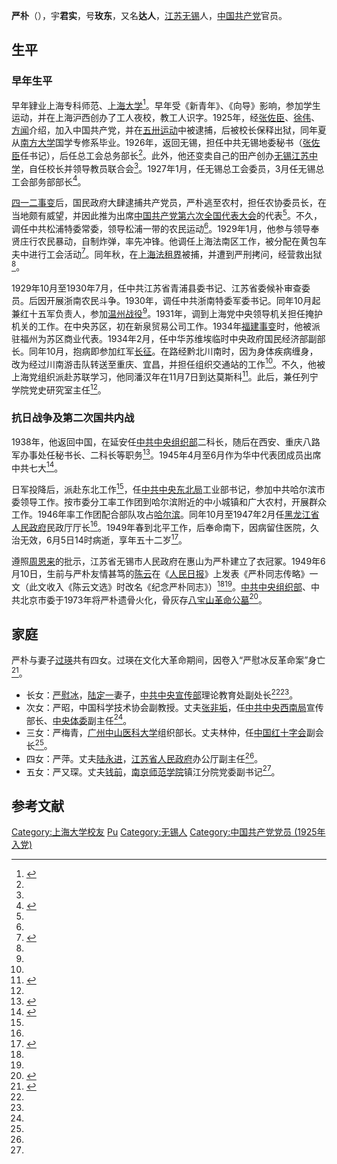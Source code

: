 {{Infobox_officeholder
| name = 严朴
| image name = Yan Pu.jpg
| width = 150px
| now = [[黑龙江省人民政府|黑龙江省人民政府]]民政厅厅长
| period =
| Sex = 男 
| different name = 宇君实，号玫东，又名达人
| party = {{CPC}}
| Native place =[[江苏|江苏]][[无锡|无锡]]
| date of birth = 1898年3月22日
| date of death = 1949年6月5日(51歲)
| place of birth =[[江苏|江苏]][[无锡|无锡]]
| place of death = [[北平市|北平市]]
| educate =[[上海大学|上海大学]]肄业
| past = 
| spouse = 过瑛
| children = 长女[[严慰冰|严慰冰]]<br />次女严昭<br />三女严梅青<br />四女严萍<br />五女严又琛
| relatives = 长女婿[[陆定一|陆定一]]
}}
'''严朴'''（{{bd|1898年|3月22日|1949年|6月5日}}），宇'''君实'''，号'''玫东'''，又名'''达人'''，[[江苏|江苏]][[无锡|无锡]]人，[[中国共产党|中国共产党]]官员。

== 生平 ==
=== 早年生平 ===

早年肄业上海专科师范、[[上海大学|上海大学]]<ref name="cy">{{cite web|author=[[陈云|陈云]]|url=http://cpc.people.com.cn/GB/69112/83035/83317/83595/5738204.html|title=严朴同志传略|date=1949-06-10|accessdate=2015-07-08|publisher=人民日报|archive-date=2014-08-21|archive-url=https://web.archive.org/web/20140821032159/http://cpc.people.com.cn/GB/69112/83035/83317/83595/5738204.html|dead-url=no}}</ref>。早年受《新青年》、《向导》影响，参加学生运动，并在上海沪西创办了工人夜校，教工人识字。1925年，经[[张佐臣|张佐臣]]、[[徐伟|徐伟]]、[[方闻|方闻]]介绍，加入中国共产党，并在[[五卅运动|五卅运动]]中被逮捕，后被校长保释出狱，同年夏从[[南方大学|南方大学]]国学专修系毕业。1926年，返回无锡，担任中共无锡地委秘书（[[张佐臣|张佐臣]]任书记），后任总工会总务部长<ref name=abbc />。此外，他还变卖自己的田产创办[[无锡江苏中学|无锡江苏中学]]，自任校长并领导教员联合会<ref name="cy"/>。1927年1月，任无锡总工会委员，3月任无锡总工会部务部部长<ref>{{cite book|author1=廖盖隆主编|title=中国共产党历史大辞典 总论、人物|date=1991年5月|publisher=北京：中共中央党校出版社|isbn=7-5035-0423-4|pages=245|accessdate=2015-07-08}}</ref>。

[[四一二事变|四一二事变]]后，国民政府大肆逮捕共产党员，严朴逃至农村，担任农协委员长，在当地颇有威望，并因此推为出席[[中国共产党第六次全国代表大会|中国共产党第六次全国代表大会]]的代表<ref name="cy"/>。不久，调任中共松浦特委常委，领导松浦一带的农民运动<ref name=qa />。1929年1月，他参与领导奉贤庄行农民暴动，自制炸弹，率先冲锋。他调任上海法南区工作，被分配在黄包车夫中进行工会活动<ref>{{cite book|author1=无锡博物院编；黄浩然主编；杜松，陈瑞农，于军，吴龙，钱菲菲副主编|title=无锡博物院论文集|date=2008年9月|publisher=扬州：广陵书社|isbn=7-80694-349-8|url=https://books.google.com.tw/books/about/%E6%97%A0%E9%94%A1%E5%8D%9A%E7%89%A9%E9%99%A2%E8%AE%BA%E6%96%87%E9%9B%86.html?id=tEE1QwAACAAJ|pages=237|accessdate=2015-07-08}}</ref>。同年秋，在[[上海法租界|上海法租界]]被捕，并遭到严刑拷问，经营救出狱<ref name=abbc />。

1929年10月至1930年7月，任中共江苏省青浦县委书记、江苏省委候补审查委员。后因开展浙南农民斗争。1930年，调任中共浙南特委军委书记。同年10月起兼红十五军负责人，参加[[温州战役|温州战役]]<ref name=qa />。1931年，调到上海党中央领导机关担任掩护机关的工作。在中央苏区，初在新泉贸易公司工作。1934年[[福建事变|福建事变]]时，他被派驻福州为苏区商业代表。1934年2月，任中华苏维埃临时中央政府国民经济部副部长。同年10月，抱病即参加红军[[长征|长征]]。在路经黔北川南时，因为身体疾病缠身，改为经过川南游击队转送至重庆、宜昌，并担任组织交通站的工作<ref name="cy"/>。不久，他被上海党组织派赴苏联学习，他同潘汉年在11月7日到达莫斯科<ref name="叶永烈">{{cite book|author=叶永烈|title=他影响了中国：陈云全传|year=2013|publisher=四川人民出版社、华夏出版社|isbn=978-7-220-08775-2|pages=65-66}}</ref>。此后，兼任列宁学院党史研究室主任<ref name=abbc />。

=== 抗日战争及第二次国共内战 ===
1938年，他返回中国，在延安任[[中共中央组织部|中共中央组织部]]二科长，随后在西安、重庆八路军办事处任秘书长、二科长等职务<ref name=abbc>{{cite book|author1=徐为民编|editor=1988.12|title=中国共产党名人词典|publisher=沈阳：辽宁教育出版社|isbn=7-5382-0703-1|pages=392|accessdate=2015-07-08}}</ref>。1945年4月至6月作为华中代表团成员出席中共七大<ref name=qa>{{cite book|author1=中共中央党史研究室第一研究部编|title=中国共产党第七次全国代表大会代表名录 下|date=2005年7月|publisher=上海：上海人民出版社|isbn=7-208-05733-8|pages=64|accessdate=2015-07-08}}</ref>。

日军投降后，派赴东北工作<ref name="cy"/>，任[[中共中央东北局|中共中央东北局]]工业部书记，参加中共哈尔滨市委领导工作。按市委分工率工作团到哈尔滨附近的中小城镇和广大农村，开展群众工作。1946年率工作团配合部队攻占[[哈尔滨|哈尔滨]]。同年10月至1947年2月任[[黑龙江省人民政府|黑龙江省人民政府]]民政厅厅长<ref name=qa />。1949年春到北平工作，后奉命南下，因病留住医院，久治无效，6月5日14时病逝，享年五十二岁<ref>{{cite book|author1=杨衍银等主编；中华人民共和国民政部编|coauthors=北京：中央文献出版社|title=中华著名烈士 第27卷|date=2003年5月|isbn=7-5073-1351-4|pages=237|accessdate=2015-07-08}}</ref>。

遵照[[周恩来|周恩来]]的批示，江苏省无锡市人民政府在惠山为严朴建立了衣冠冢。1949年6月10日，生前与严朴友情甚笃的[[陈云|陈云]]在《[[人民日报|人民日报]]》上发表《严朴同志传略》一文（此文收入《陈云文选》时改名《纪念严朴同志》）<ref name="叶永烈"/><ref name="cy"/>。[[中共中央组织部|中共中央组织部]]、中共北京市委于1973年将严朴遗骨火化，骨灰存[[八宝山革命公墓|八宝山革命公墓]]<ref>{{cite book|author1=杨衍银等主编|coauthors=中华人民共和国民政部编|title=中华著名烈士 第27卷|date=2003年5月|publisher=北京：中央文献出版社|isbn=7-5073-1351-4|pages=247|accessdate=2015-07-08}}</ref>。

== 家庭 ==
严朴与妻子[[过瑛|过瑛]]共有四女。过瑛在文化大革命期间，因卷入“严慰冰反革命案”身亡<ref name="q">{{cite book|author1=赵永良，蔡增基主编|title=无锡望族与名人传记|date=2003年11月|publisher=哈尔滨：黑龙江人民出版社|isbn=7-207-06104-8|pages=155|accessdate=2015-07-08}}</ref>。
*长女：[[严慰冰|严慰冰]]，[[陆定一|陆定一]]妻子，[[中共中央宣传部|中共中央宣传部]]理论教育处副处长<ref name="叶永烈"/><ref name="q" />。
*次女：严昭，中国科学技术协会副教授。丈夫[[张非垢|张非垢]]，任[[中共中央西南局|中共中央西南局]]宣传部长、[[中央体委|中央体委]]副主任<ref name="q" />。
*三女：严梅青，[[广州|广州]][[中山医科大学|中山医科大学]]组织部长。丈夫林仲，任[[中国红十字会|中国红十字会]]副会长<ref name="q" />。
*四女：严萍。丈夫[[陆永进|陆永进]]，[[江苏省人民政府|江苏省人民政府]]办公厅副主任<ref name="q" />。
*五女：严又琛。丈夫[[钱前|钱前]]，[[南京师范学院|南京师范学院]]镇江分院党委副书记<ref name="q" />。

==参考文献==
{{reflist}}

{{normdaten}}
{{DEFAULTSORT:Yan pu}}
[[Category:上海大学校友|Category:上海大学校友]]
[[Category:嚴姓|Pu]]
[[Category:无锡人|Category:无锡人]]
[[Category:中国共产党党员_(1925年入党)|Category:中国共产党党员 (1925年入党)]]